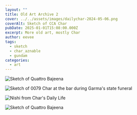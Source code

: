 ```yaml
---
layout: ""
title: Old Art Archive 2
cover: ../../assets/images/dailychar-2024-05-06.png
coverAlt: Sketch of CCA Char
pubDate: 2025-01-01T15:08:00.000Z
excerpt: More old art, mostly Char
author: eevee
tags:
  - sketch
  - char_aznable
  - gundam
categories:
  - art
---
```



![Sketch of Quattro Bajeena](../../assets/images/dailychar-2024-05-05.png)

![Sketch of 0079 Char at the bar during Garma's state funeral](../../assets/images/dailychar-2024-05-04.png)

![Nishi from Char's Daily Life](../../assets/images/dailychar-2024-05-03.png)

![Sketch of Quattro Bajeena](../../assets/images/dailychar-2024-05-02.png)
